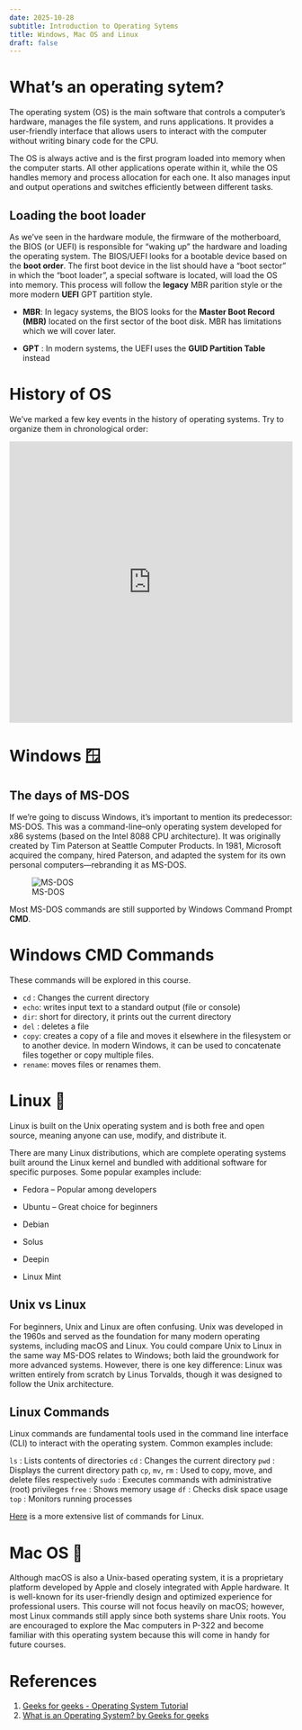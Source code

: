 ```yaml
---
date: 2025-10-28
subtitle: Introduction to Operating Sytems 
title: Windows, Mac OS and Linux
draft: false
---
```


# What's an operating sytem?
The operating system (OS) is the main software that controls a computer’s hardware, manages the file system, and runs applications. It provides a user-friendly interface that allows users to interact with the computer without writing binary code for the CPU.

The OS is always active and is the first program loaded into memory when the computer starts. All other applications operate within it, while the OS handles memory and process allocation for each one. It also manages input and output operations and switches efficiently between different tasks.

## Loading the boot loader

As we've seen in the hardware module, the firmware of the motherboard, the BIOS (or UEFI) is responsible for "waking up" the hardware and loading the operating system. The BIOS/UEFI looks for a bootable device based on the **boot order**. The first boot device in the list should have a "boot sector" in which the "boot loader", a special software is located, will load the OS into memory. This process will follow the __legacy__ MBR parition style or the more modern **UEFI** GPT partition style.

- **MBR**: In legacy systems, the BIOS looks for the __Master Boot Record (MBR)__ located on the first sector of the boot disk. MBR has limitations which we will cover later.

- **GPT** : In modern systems, the UEFI uses the __GUID Partition Table__ instead 

# History of OS
We've marked a few key events in the history of operating systems. Try to organize them in chronological order:

<iframe src="https://learningapps.org/watch?v=p8uio4zwj25" style="border:0px;width:100%;height:500px" allowfullscreen="true" webkitallowfullscreen="true" mozallowfullscreen="true"></iframe>

# Windows 🪟

## The days of MS-DOS
If we’re going to discuss Windows, it’s important to mention its predecessor: MS-DOS. This was a command-line–only operating system developed for x86 systems (based on the Intel 8088 CPU architecture). It was originally created by Tim Paterson at Seattle Computer Products. In 1981, Microsoft acquired the company, hired Paterson, and adapted the system for its own personal computers—rebranding it as MS-DOS.

![MS-DOS](https://upload.wikimedia.org/wikipedia/commons/a/a8/Multitasking_MS-DOS_4.00_Command.png)

Most MS-DOS commands are still supported by Windows Command Prompt __CMD__.

# Windows CMD Commands
These commands will be explored in this course. 

- `cd` : Changes the current directory
- `echo`: writes input text to a standard output (file or console)
- `dir`: short for directory, it prints out the current directory
- `del` : deletes a file 
- `copy`: creates a copy of a file and moves it elsewhere in the filesystem or to another device. In modern Windows, it can be used to concatenate files together or copy multiple files.
- `rename`: moves files or renames them. 


# Linux 🐧

Linux is built on the Unix operating system and is both free and open source, meaning anyone can use, modify, and distribute it.

There are many Linux distributions, which are complete operating systems built around the Linux kernel and bundled with additional software for specific purposes. Some popular examples include:

- Fedora – Popular among developers

- Ubuntu – Great choice for beginners

- Debian

- Solus

- Deepin

- Linux Mint

## Unix vs Linux

For beginners, Unix and Linux are often confusing. Unix was developed in the 1960s and served as the foundation for many modern operating systems, including macOS and Linux. You could compare Unix to Linux in the same way MS-DOS relates to Windows; both laid the groundwork for more advanced systems. However, there is one key difference: Linux was written entirely from scratch by Linus Torvalds, though it was designed to follow the Unix architecture.

## Linux Commands

Linux commands are fundamental tools used in the command line interface (CLI) to interact with the operating system. Common examples include:

`ls` : Lists contents of directories
`cd` : Changes the current directory
`pwd` : Displays the current directory path
`cp`, `mv`, `rm` : Used to copy, move, and delete files respectively
`sudo` : Executes commands with administrative (root) privileges
`free` : Shows memory usage
`df` : Checks disk space usage
`top` : Monitors running processes

[Here](https://www.geeksforgeeks.org/linux-unix/linux-commands/) is a more extensive list of commands for Linux. 


# Mac OS 🍏

Although macOS is also a Unix-based operating system, it is a proprietary platform developed by Apple and closely integrated with Apple hardware. It is well-known for its user-friendly design and optimized experience for professional users. This course will not focus heavily on macOS; however, most Linux commands still apply since both systems share Unix roots. You are encouraged to explore the Mac computers in P-322 and become familiar with this operating system because this will come in handy for future courses. 


# References
1. [Geeks for geeks - Operating System Tutorial](https://www.geeksforgeeks.org/operating-systems/operating-systems/)
2. [What is an Operating System? by Geeks for geeks](https://www.geeksforgeeks.org/operating-systems/what-is-an-operating-system/)